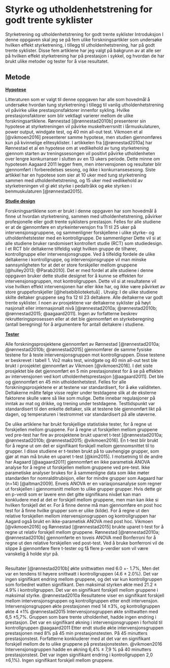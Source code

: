 # Styrke og utholdenhetstrening for godt trente syklister

Styrketrening og utholdenhetstrening for godt trente syklister Introduksjon I denne oppgaven skal jeg se på fem ulike forskningsartikler som undersøke hvilken effekt styrketrening, i tillegg til utholdenhetstrening, har på godt trente syklister. Disse fem artiklene har jeg valgt på bakgrunn av at alle ser på hvilken effekt styrketrening har på prestasjon i sykkel, og hvordan de har brukt ulike metoder og tester for å vise resultatet.

## Metode

[**Hypotese**]{.ul}

Litteraturen som er valgt til denne oppgaven har alle som hovedmål å undersøke hvordan tung styrketrening i tillegg til vanlig utholdenhetstrening vil påvirke ulike prestasjonsfaktorer innenfor sykling. Hvilke prestasjonsfaktorer som blir vektlagt varierer mellom de ulike forskningsartiklene. Rønnestad [@rønnestad2010b] presenterer sin hypotese at styrketreningen vil påvirke muskeltverrsnitt i lårmuskulaturen, power output, windgate test, og 40 min all-out test. Vikmoen et al [@vikmoen2016] presenterer samme hypotese, men studien gjennomføres kun på kvinnelige elitesyklister. I artikkelen fra [@rønnestad2010a] har Rønnestad et al en hypotese om at vedlikehold av tung styrketrening gjennom starten av treningssesongen vil positivt påvirke utholdenheten over lengre konkurranser i slutten av en 13 ukers periode. Dette minne om hypotesen Aagaard 2011 legger frem, men intervensjonen og resultater blir gjennomført i forberedelses sesong, og ikke i konkurransesesong. Siste artikkel har en hypotese som sier at 10 uker med tung styrketrening sammen med utholdenhetstrening, og 15 uker med vedlikehold av styrketreningen vil gi økt styrke i pedaltråkk og øke styrken i benmuskulaturen [@rønnestad2015].

[**Studie design**]{.ul}

Forskningsartiklene som er brukt i denne oppgaven har som hovedmål å finne ut hvordan styrketrening, sammen med utholdenhetstrening, påvirker profesjonelle eller godt trente syklisters prestasjon. Felles for alle studiene er at de gjennomføre en styrkeintervensjon fra 11 til 25 uker på intervensjonsgruppene, og sammenligner forskjellene i ulike styrke- og utholdenhetstester med en kontrollgruppe. De sammenligner Dette vil si at alle studiene bruker randomisert kontrollert studie (RCT) som studiedesign. I et RCT blir deltakerne tilfeldig valgt hvilken gruppe de tilhører, kontrollgruppe eller intervensjonsgruppe. Ved å tilfeldig fordele de ulike deltakerne i kontrollgruppe, og intervensjonsgruppe vil man minske sannsynligheten for at det er store forskjeller mellom gruppene \[@hulley2013; @Parab2010\]. Det er med fordel at alle studiene i denne oppgaven bruker dette studie designet for å kunne se effekten for intervensjonsgruppen, mot kontrollgruppen. Dette vil si at resultatene vil vise hvilken effekt intervensjonen har eller ikke har, og ikke være påvirket av store gruppeforskjeller \[@helsebiblioteketuå\] . Utvalg: I de ulike studiene skilte deltaker gruppene seg fra 12 til 23 deltakere. Alle deltakerne var godt trente syklister. I noen av prosjektene var deltakerne syklister på høyt nasjonalt eller internasjonalt nivå \[@rønnestad2010a; @rønnestad2010b; @rønnestad2015; @aagaard2011\]. Ingen av forfatterne beskrev rekrutteringsprosessen eller at det ble gjennomført en styrkeberegning (antall beregning) for å argumentere for antall deltakere i studiene.


[**Tester**]{.ul}

Alle forskningsprosjektene gjennomført av Rønnestad \[@rønnestad2010a; @rønnestad2010b; @rønnestad2015\] gjennomfører de samme fysiske testene for å teste intervensjonsgruppen mot kontrollgruppen. Disse testene er beskrevet i tabell 1. Vo2 maks test, windgate og 40 min all-out test ble brukt i prosjektet gjennomført av Vikmoen \[@vikmoen2016\]. I det siste prosjektet ble det gjennomført en 5 min prestasjonstest for å se på effekten av intervensjonen ved kort utholdenhetsprestasjon [@aagaard2011]. Det ble og gjennomført en 45 min utholdenhetstest. Felles for alle forskningsprosjektene er at testene var standardisert, for å øke validiteten. Deltakerne måtte følge visse regler under testdagene slik at de eksterne faktorene skulle være så like som mulige. Dette innebar regulasjoner på inntak av mat og drikke, og trening under testdagene. Testtidspunkt var standardisert til den enkelte deltaker, slik at testene ble gjennomført likt på dagen, og temperaturen i testrommet var standardisert på alle utøverne.

De ulike artiklene har brukt forskjellige statistiske tester, for å regne ut forskjellen mellom gruppene. For å regne ut forskjellen mellom gruppene ved pre-test har fire av prosjektene brukt uparret t-test \[@rønnestad2010a; @rønnestad2010b; @rønnestad2015; @vikmoen2016\]. En t-test blir brukt for å regne ut om det er signifikant forskjell mellom gjennomsnittet til to grupper. I disse studiene er t-testen brukt på to uavhengige grupper, som gjør at man må bruke en uparet t-test [@kim2015]. I motsetning til de andre har Aagaard \[@aagaard2011\] gjennomført en ikke parametisk ANOVA analyse for å regne ut forskjellen mellom gruppene ved pre-test. Ikke parametiske analyser brukes for å sammenligne data som ikke møter standarden for nomralditrubisjon, eller for mindre grupper som Aagaard har (n=14) \[@altman2009\]. Enveis ANOVA er en variasjonsanalyse som regner ut forskjellen i gjennomsnitt mellom to ulike grupper grupper. Hvis dette gir en p-verdi som er lavere enn det gitte signifikans nivået kan man konkludere med at det er forskjell mellom gruppene, men man kan ikke si hvilken forskjell det er. For å finne denne må man gjennomføre en post hoc test for å finne hvilke grupper som er ulike (kilde). For å regne ut den relative forskjellen mellom intervensjonsgruppen og kontrollgruppen har Aagard også brukt en ikke-parametisk ANOVA med post hoc. Vikmoen \[@vikmoen2016\] og Rønnestad \[@rønnestad2015\] brukte uparet t-test for å regne ut relativ forskjell mellom gruppene. Rønnestad \[@rønnestad2010a; @rønnestad2010b\] gjennomførte en toveis ANOVA med Bonferroni for å regne ut den relative forskjellen ved post-test. Ved å bruke bonferroni vil de slippe å gjennomføre flere t-tester og få flere p-verdier som vil være vanskelig å holde styr på. 

## 

Resultater \[@rønnestad2010b\] økte snittwatten med 6.0 +- 1.7%, Men det var en tendens til høyere snittwatt i kontrollgruppen (4.6 ± 2.0%). Det var ingen signifikant endring mellom gruppene, og det var kun kontrollgruppen som forbedret watten signifikant. Den maksimal styrken økte med 21.2 ± 4.9% i kontrollgruppen. Det var en signifikant forskjell mellom gruppene i maksimal styrke. @rønnestad2010a Resultatene viser en signifikant forskjell mellom intervensjonsgruppen og kontrollgruppen etter endt intervensjon. Intervensjonsgruppen økte prestasjonen med 14 ±3%, og kontrollgruppen økte 4 ±1% @rønnestad2015 Intervensjonsgruppen økte snittwatten med 6,5 ±5,7%. Gruppen som bare trente utholdenhet, hadde ingen endring i prestasjon. Det var en signifikant økning i intervensjonsgruppen i forhold til kontrollgruppen @aagaard2011 Etter endt studie økte intervensjonsgruppen prestasjonen med 8% på 45 min prestasjonstesten. På 45 minutters prestasjonstest. Forfatterne konkluderer med at det var en signifikant forskjell mellom de to ulike gruppene på prestasjonstesten. @vikmoen2016 Intervensjonsgruppen hadde en økning 6,4% ± 7,9 % på 40 minutters prestasjonstest. Det var ingen signifikant endring i kontrollgruppen 2,0 ±6,1%). Ingen signifikant forskjell mellom gruppene.
